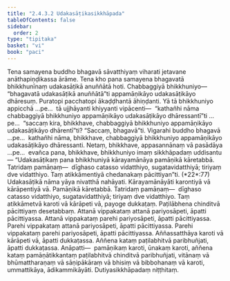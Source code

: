 ```yaml
---
title: "2.4.3.2 Udakasāṭikasikkhāpada"
tableOfContents: false
sidebar:
  order: 2
type: "tipitaka"
basket: "vi"
book: "paci"
---
```



<DynamicBreadcrumb />

<Division number="887" book="paci" e="ch" v="2" p="366">

<Paragraph number="2791" book="paci">
Tena samayena buddho bhagavā sāvatthiyaṃ viharati jetavane anāthapiṇḍikassa ārāme. Tena kho pana samayena bhagavatā bhikkhunīnaṃ udakasāṭikā anuññātā hoti. Chabbaggiyā bhikkhuniyo—  “bhagavatā udakasāṭikā anuññātā”ti appamāṇikāyo udakasāṭikāyo dhāresuṃ. Puratopi pacchatopi ākaḍḍhantā āhiṇḍanti.
</Paragraph>

<Paragraph number="2792" book="paci">
Yā tā bhikkhuniyo appicchā …pe…  tā ujjhāyanti khiyyanti vipācenti—  “kathañhi nāma chabbaggiyā bhikkhuniyo appamāṇikāyo udakasāṭikāyo dhāressantī”ti …pe…  “saccaṃ kira, bhikkhave, chabbaggiyā bhikkhuniyo appamāṇikāyo udakasāṭikāyo dhārentī”ti? “Saccaṃ, bhagavā”ti. Vigarahi buddho bhagavā …pe…  kathañhi nāma, bhikkhave, chabbaggiyā bhikkhuniyo appamāṇikāyo udakasāṭikāyo dhāressanti. Netaṃ, bhikkhave, appasannānaṃ vā pasādāya …pe…  evañca pana, bhikkhave, bhikkhuniyo imaṃ sikkhāpadaṃ uddisantu—
</Paragraph>

</Division>
<Division number="888" book="paci" e="ch" v="2" p="366">

<Paragraph number="2793" book="paci">
<Emphasis>“Udakasāṭikaṃ pana bhikkhuniyā kārayamānāya pamāṇikā kāretabbā. Tatridaṃ pamāṇaṃ—  dīghaso catasso vidatthiyo, sugatavidatthiyā; tiriyaṃ dve vidatthiyo. Taṃ atikkāmentiyā chedanakaṃ pācittiyan”</Emphasis>ti. (*22*:<Emphasis>77</Emphasis>)
</Paragraph>

</Division>
<Division number="889" book="paci" e="ch" v="2" p="367">

<Paragraph number="2794" book="paci">
<Emphasis>Udakasāṭikā</Emphasis> nāma yāya nivatthā nahāyati.
</Paragraph>

<Paragraph number="2795" book="paci">
<Emphasis>Kārayamānāyā</Emphasis>ti karontiyā vā kārāpentiyā vā.
</Paragraph>

<Paragraph number="2796" book="paci">
Pamāṇikā kāretabbā. Tatridaṃ pamāṇaṃ—  dīghaso catasso vidatthiyo, sugatavidatthiyā; tiriyaṃ dve vidatthiyo. Taṃ atikkāmetvā karoti vā kārāpeti vā, payoge dukkaṭaṃ. Paṭilābhena chinditvā pācittiyaṃ desetabbaṃ.
</Paragraph>

</Division>
<Division number="890" book="paci" e="ch" v="2" p="367">

<Paragraph number="2797" book="paci">
Attanā vippakataṃ attanā pariyosāpeti, āpatti pācittiyassa. Attanā vippakataṃ parehi pariyosāpeti, āpatti pācittiyassa. Parehi vippakataṃ attanā pariyosāpeti, āpatti pācittiyassa. Parehi vippakataṃ parehi pariyosāpeti, āpatti pācittiyassa.
</Paragraph>

<Paragraph number="2798" book="paci">
Aññassatthāya karoti vā kārāpeti vā, āpatti dukkaṭassa. Aññena kataṃ paṭilabhitvā paribhuñjati, āpatti dukkaṭassa.
</Paragraph>

</Division>
<Division number="891" book="paci" e="ch" v="2" p="367">

<Paragraph number="2799" book="paci">
Anāpatti—  pamāṇikaṃ karoti, ūnakaṃ karoti, aññena kataṃ pamāṇātikkantaṃ paṭilabhitvā chinditvā paribhuñjati, vitānaṃ vā bhūmattharaṇaṃ vā sāṇipākāraṃ vā bhisiṃ vā bibbohanaṃ vā karoti, ummattikāya, ādikammikāyāti.

</Paragraph>
</Division>

<Paragraph number="2800" type="center" book="paci">
Dutiyasikkhāpadaṃ niṭṭhitaṃ.
</Paragraph>
